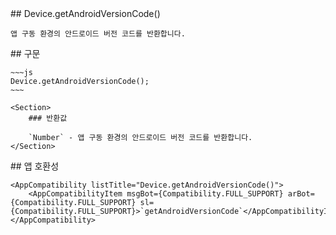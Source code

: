 
<Section>
    ## Device.getAndroidVersionCode()

    앱 구동 환경의 안드로이드 버전 코드를 반환합니다.
</Section>
<Section>
    ## 구문

    ~~~js
    Device.getAndroidVersionCode();
    ~~~

    <Section>
        ### 반환값

        `Number` - 앱 구동 환경의 안드로이드 버전 코드를 반환합니다.
    </Section>
</Section>
<Section>
    ## 앱 호환성

    <AppCompatibility listTitle="Device.getAndroidVersionCode()">
        <AppCompatibilityItem msgBot={Compatibility.FULL_SUPPORT} arBot={Compatibility.FULL_SUPPORT} sl={Compatibility.FULL_SUPPORT}>`getAndroidVersionCode`</AppCompatibilityItem>
    </AppCompatibility>
</Section>